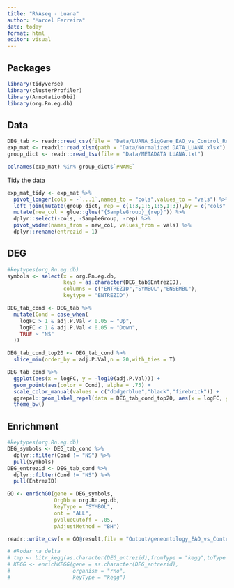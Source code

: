 ```yaml
---
title: "RNAseq - Luana"
author: "Marcel Ferreira"
date: today
format: html
editor: visual
---
```


## Packages

```r
library(tidyverse)
library(clusterProfiler)
library(AnnotationDbi)
library(org.Rn.eg.db)
```

## Data

```r
DEG_tab <- readr::read_csv(file = "Data/LUANA_SigGene_EAO_vs_Control_Result_1.csv")
exp_mat <- readxl::read_xlsx(path = "Data/Normalized DATA_LUANA.xlsx")
group_dict <- readr::read_tsv(file = "Data/METADATA LUANA.txt")
```

```r
colnames(exp_mat) %in% group_dict$`#NAME`

```

Tidy the data

```r
exp_mat_tidy <- exp_mat %>% 
  pivot_longer(cols = -`...1`,names_to = "cols",values_to = "vals") %>%
  left_join(mutate(group_dict, rep = c(1:3,1:5,1:5,1:3)),by = c("cols" = "#NAME")) %>% 
  mutate(new_col = glue::glue("{SampleGroup}_{rep}")) %>% 
  dplyr::select(-cols, -SampleGroup, -rep) %>% 
  pivot_wider(names_from = new_col, values_from = vals) %>% 
  dplyr::rename(entrezid = 1)
```

## DEG

```r
#keytypes(org.Rn.eg.db)
symbols <- select(x = org.Rn.eg.db,
                  keys = as.character(DEG_tab$EntrezID),
                  columns = c("ENTREZID","SYMBOL","ENSEMBL"),
                  keytype = "ENTREZID")
```

```r
DEG_tab_cond <- DEG_tab %>% 
  mutate(Cond = case_when(
    logFC > 1 & adj.P.Val < 0.05 ~ "Up",
    logFC < 1 & adj.P.Val < 0.05 ~ "Down",
    TRUE ~ "NS"
  ))

DEG_tab_cond_top20 <- DEG_tab_cond %>% 
  slice_min(order_by = adj.P.Val,n = 20,with_ties = T)

DEG_tab_cond %>%
  ggplot(aes(x = logFC, y = -log10(adj.P.Val))) +
  geom_point(aes(color = Cond), alpha = .75) +
  scale_color_manual(values = c("dodgerblue","black","firebrick")) +
  ggrepel::geom_label_repel(data = DEG_tab_cond_top20, aes(x = logFC, y = -log10(adj.P.Val), label = Symbols, color = Cond),max.overlaps = 30) +
  theme_bw()
```

## Enrichment

```r
#keytypes(org.Rn.eg.db)
DEG_symbols <- DEG_tab_cond %>% 
  dplyr::filter(Cond != "NS") %>% 
  pull(Symbols)
DEG_entrezid <- DEG_tab_cond %>% 
  dplyr::filter(Cond != "NS") %>% 
  pull(EntrezID)

GO <- enrichGO(gene = DEG_symbols,
               OrgDb = org.Rn.eg.db,
               keyType = "SYMBOL",
               ont = "ALL",
               pvalueCutoff = .05,
               pAdjustMethod = "BH")

readr::write_csv(x = GO@result,file = "Output/geneontology_EAO_vs_Control.csv")
```

```r

# #Rodar na delta
# tmp <- bitr_kegg(as.character(DEG_entrezid),fromType = "kegg",toType = "ncbi-geneid",organism = "rno")
# KEGG <- enrichKEGG(gene = as.character(DEG_entrezid),
#                    organism = "rno",
#                    keyType = "kegg")
```
